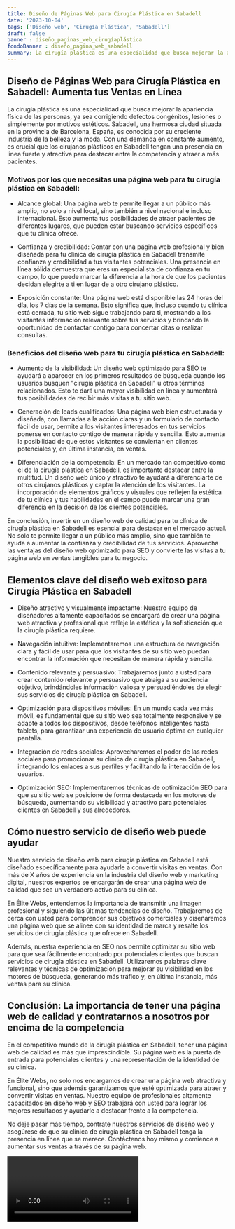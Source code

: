 ```yaml
---
title: Diseño de Páginas Web para Cirugía Plástica en Sabadell
date: '2023-10-04'
tags: ['Diseño web', 'Cirugía Plástica', 'Sabadell']
draft: false
banner : diseño_paginas_web_cirugíaplástica
fondoBanner : diseño_pagina_web_sabadell
summary: La cirugía plástica es una especialidad que busca mejorar la apariencia física de las personas, ya sea corrigiendo defectos congénitos, lesiones o simplemente por motivos estéticos. Sabadell, una hermosa ciudad situada en la provincia de Barcelona, España, es conocida por su creciente industria de la belleza y la moda. Con una demanda en constante aumento, es crucial que los cirujanos plásticos en Sabadell tengan una presencia en línea fuerte y atractiva para destacar entre la competencia y atraer a más pacientes.
---
```


## Diseño de Páginas Web para Cirugía Plástica en Sabadell: Aumenta tus Ventas en Línea

La cirugía plástica es una especialidad que busca mejorar la apariencia física de las personas, ya sea corrigiendo defectos congénitos, lesiones o simplemente por motivos estéticos. Sabadell, una hermosa ciudad situada en la provincia de Barcelona, España, es conocida por su creciente industria de la belleza y la moda. Con una demanda en constante aumento, es crucial que los cirujanos plásticos en Sabadell tengan una presencia en línea fuerte y atractiva para destacar entre la competencia y atraer a más pacientes.

### Motivos por los que necesitas una página web para tu cirugía plástica en Sabadell:

- Alcance global: Una página web te permite llegar a un público más amplio, no solo a nivel local, sino también a nivel nacional e incluso internacional. Esto aumenta tus posibilidades de atraer pacientes de diferentes lugares, que pueden estar buscando servicios específicos que tu clínica ofrece.

- Confianza y credibilidad: Contar con una página web profesional y bien diseñada para tu clínica de cirugía plástica en Sabadell transmite confianza y credibilidad a tus visitantes potenciales. Una presencia en línea sólida demuestra que eres un especialista de confianza en tu campo, lo que puede marcar la diferencia a la hora de que los pacientes decidan elegirte a ti en lugar de a otro cirujano plástico.

- Exposición constante: Una página web está disponible las 24 horas del día, los 7 días de la semana. Esto significa que, incluso cuando tu clínica está cerrada, tu sitio web sigue trabajando para ti, mostrando a los visitantes información relevante sobre tus servicios y brindando la oportunidad de contactar contigo para concertar citas o realizar consultas.

### Beneficios del diseño web para tu cirugía plástica en Sabadell:

- Aumento de la visibilidad: Un diseño web optimizado para SEO te ayudará a aparecer en los primeros resultados de búsqueda cuando los usuarios busquen "cirugía plástica en Sabadell" u otros términos relacionados. Esto te dará una mayor visibilidad en línea y aumentará tus posibilidades de recibir más visitas a tu sitio web.

- Generación de leads cualificados: Una página web bien estructurada y diseñada, con llamadas a la acción claras y un formulario de contacto fácil de usar, permite a los visitantes interesados en tus servicios ponerse en contacto contigo de manera rápida y sencilla. Esto aumenta la posibilidad de que estos visitantes se conviertan en clientes potenciales y, en última instancia, en ventas.

- Diferenciación de la competencia: En un mercado tan competitivo como el de la cirugía plástica en Sabadell, es importante destacar entre la multitud. Un diseño web único y atractivo te ayudará a diferenciarte de otros cirujanos plásticos y captar la atención de los visitantes. La incorporación de elementos gráficos y visuales que reflejen la estética de tu clínica y tus habilidades en el campo puede marcar una gran diferencia en la decisión de los clientes potenciales.

En conclusión, invertir en un diseño web de calidad para tu clínica de cirugía plástica en Sabadell es esencial para destacar en el mercado actual. No solo te permite llegar a un público más amplio, sino que también te ayuda a aumentar la confianza y credibilidad de tus servicios. Aprovecha las ventajas del diseño web optimizado para SEO y convierte las visitas a tu página web en ventas tangibles para tu negocio.

<GifSeo />

<Cta />

## Elementos clave del diseño web exitoso para Cirugía Plástica en Sabadell 

- Diseño atractivo y visualmente impactante: Nuestro equipo de diseñadores altamente capacitados se encargará de crear una página web atractiva y profesional que refleje la estética y la sofisticación que la cirugía plástica requiere.

- Navegación intuitiva: Implementaremos una estructura de navegación clara y fácil de usar para que los visitantes de su sitio web puedan encontrar la información que necesitan de manera rápida y sencilla.

- Contenido relevante y persuasivo: Trabajaremos junto a usted para crear contenido relevante y persuasivo que atraiga a su audiencia objetivo, brindándoles información valiosa y persuadiéndoles de elegir sus servicios de cirugía plástica en Sabadell.

- Optimización para dispositivos móviles: En un mundo cada vez más móvil, es fundamental que su sitio web sea totalmente responsive y se adapte a todos los dispositivos, desde teléfonos inteligentes hasta tablets, para garantizar una experiencia de usuario óptima en cualquier pantalla.

- Integración de redes sociales: Aprovecharemos el poder de las redes sociales para promocionar su clínica de cirugía plástica en Sabadell, integrando los enlaces a sus perfiles y facilitando la interacción de los usuarios.

- Optimización SEO: Implementaremos técnicas de optimización SEO para que su sitio web se posicione de forma destacada en los motores de búsqueda, aumentando su visibilidad y atractivo para potenciales clientes en Sabadell y sus alrededores.

## Cómo nuestro servicio de diseño web puede ayudar

Nuestro servicio de diseño web para cirugía plástica en Sabadell está diseñado específicamente para ayudarle a convertir visitas en ventas. Con más de X años de experiencia en la industria del diseño web y marketing digital, nuestros expertos se encargarán de crear una página web de calidad que sea un verdadero activo para su clínica.

En Élite Webs, entendemos la importancia de transmitir una imagen profesional y siguiendo las últimas tendencias de diseño. Trabajaremos de cerca con usted para comprender sus objetivos comerciales y diseñaremos una página web que se alinee con su identidad de marca y resalte los servicios de cirugía plástica que ofrece en Sabadell.

Además, nuestra experiencia en SEO nos permite optimizar su sitio web para que sea fácilmente encontrado por potenciales clientes que buscan servicios de cirugía plástica en Sabadell. Utilizaremos palabras clave relevantes y técnicas de optimización para mejorar su visibilidad en los motores de búsqueda, generando más tráfico y, en última instancia, más ventas para su clínica.

## Conclusión: La importancia de tener una página web de calidad y contratarnos a nosotros por encima de la competencia

En el competitivo mundo de la cirugía plástica en Sabadell, tener una página web de calidad es más que imprescindible. Su página web es la puerta de entrada para potenciales clientes y una representación de la identidad de su clínica.

En Élite Webs, no solo nos encargamos de crear una página web atractiva y funcional, sino que además garantizamos que esté optimizada para atraer y convertir visitas en ventas. Nuestro equipo de profesionales altamente capacitados en diseño web y SEO trabajará con usted para lograr los mejores resultados y ayudarle a destacar frente a la competencia.

No deje pasar más tiempo, contrate nuestros servicios de diseño web y asegúrese de que su clínica de cirugía plástica en Sabadell tenga la presencia en línea que se merece. Contáctenos hoy mismo y comience a aumentar sus ventas a través de su página web.

<Video />

<CtaBot job='Cirugía Plástica' city='Sabadell'/>

<Gmaps query='Sabadell+españa+maps' />
